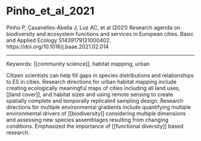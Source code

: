 # Pinho_et_al_2021

Pinho P, Casanelles-Abella J, Luz AC, et al (2021) Research agenda on biodiversity and ecosystem functions and services in European cities. Basic and Applied Ecology S1439179121000402. https://doi.org/10.1016/j.baae.2021.02.014

---

Keywords: [[community science]], habitat mapping, urban	 

Citizen scientists can help fill gaps in species distributions and relationships to ES in cities. Research directions for urban habitat mapping include creating ecologically meaningful maps of cities including all land uses, [[land cover]], and habitat sizes and using remote sensing to create spatially complete and temporally replicated sampling design. Research directions for multiple environmental gradients include quantifying multiple environmental drivers of [[biodiversity]] considering multiple dimensions and assessing new species assemblages resulting from changing conditions. Emphasized the importance of [[functional diversity]] based research.
